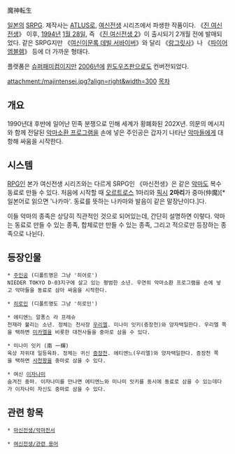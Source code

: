 魔神転生

[[일본]]의 [[SRPG]]. 제작사는 [[ATLUS]]로, [[여신전생]] 시리즈에서 파생한 작품이다. 《[[진 여신전생]]》 이후, [[1994년]] [[1월 28일]], 즉 《[[진 여신전생 2]]》이 출시되기 2개월 전에 발매되었다. 같은 SRPG지만 《[[여신이문록 데빌 서바이버]]》와 달리 《[[랑그릿사]]》나 《[[파이어 엠블렘]]》 등에 더 가까운 형태다.

플랫폼은 [[슈퍼패미컴]]이지만 [[2006년]]에 [[윈도우즈]]판으로도 컨버전되었다.

attachment:/majintensei.jpg?align=right&width=300 [[목차]]

== 개요 ==
1990년대 후반에 일어난 민족 분쟁으로 인해 세계가 황폐화된 202X년. 의문의 메시지와 함께 전달된 [[악마소환 프로그램]]을 손에 넣은 주인공은 갑자기 나타난 [[악마]]들에게 대항해 싸움을 시작한다.

== 시스템 ==
[[RPG]]인 본가 여신전생 시리즈와는 다르게 SRPG인 《마신전생》은 같은 [[악마]]도 복수 동료로 만들 수 있다. 처음에 시작할 때 [[오르트로스]] 1마리와 [[픽시]] '''2마리'''가 중마(仲魔)[* 일본어로 읽으면 '나카마'.  동료를 뜻하는 나카마와 발음이 같은 말장난이다.]다.

이들 악마의 종족은 상당히 직관적인 것으로 되어있는데, 간단히 설명하면 이렇다. 악마는 동료로 만들 수 있는 종족, 합체로만 만들 수 있는 종족, 그리고 적으로만 등장하는 종족으로 나뉜다.

== 등장인물 ==
 * [[주인공]] (디폴트명은 그냥 '히어로')
 NIEDER TOKYO D-03지구에 살고 있는 평범한 소년. 우연히 악마소환 프로그램을 손에 넣고 악마들을 동료로 삼아 싸움을 시작한다.

 * [[히로인]] (디폴트명도 그냥 '히로인')

 * 에티엔느 알퐁스 라 프레슈
 천재라 불리는 소년. 정체는 천사장 [[우리엘]]. 미나미 잇키(증장천)와 양자택일한다. 우리엘 쪽을 택하면 [[미카엘]]을 비롯한 대천사들을 중마로 삼을 수 있다.

 * 미나미 잇키 (南 一輝)
 육상 자위대 일등육좌. 정체는 귀신 [[증장천]]. 에티엔느(우리엘)와 양자택일한다. 증장천 쪽을 택하면 [[사천왕]]을 중마로 삼을 수 있다.

 * 여신 [[이자나미]]
 숨겨진 중마. 이자나미를 만나면 에티엔느와 미나미 잇키를 동시에 동료로 삼을 수 있는데다가 이자나미 자신도 중마로 삼을 수 있다.

== 관련 항목 ==
 * [[마신전생/악마전서]]

 * [[여신전생/관련 용어]]
